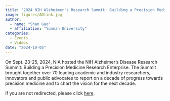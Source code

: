 ```yaml
---
title: "2024 NIH Alzheimer's Research Summit: Building a Precision Medicine Research Enterprise"
image: figures/ADlink.jpg
author:
  - name: "Shan Gao"
  - affiliation: "Yunnan University"
categories:
  - Events
  - Videos
date: "2024-10-05"
---
```

<!-- JavaScript Redirect to the target URL -->
<script>
  window.location.href = "https://www.nia.nih.gov/2024-alzheimers-summit?utm_source=Division+of+Neuroscience+List&utm_campaign=7d9e450881-DN-newsletter-October-2024&utm_medium=email&utm_term=0_-93e0877f9b-%5BLIST_EMAIL_ID%5D";
</script>

On Sept. 23-25, 2024, NIA hosted the NIH Alzheimer’s Disease Research Summit: Building a Precision Medicine Research Enterprise. The Summit brought together over 70 leading academic and industry researchers, innovators and public advocates to report on a decade of progress towards precision medicine and to chart the vision for the next decade.

If you are not redirected, please click [here](https://www.nia.nih.gov/2024-alzheimers-summit?utm_source=Division+of+Neuroscience+List&utm_campaign=7d9e450881-DN-newsletter-October-2024&utm_medium=email&utm_term=0_-93e0877f9b-%5BLIST_EMAIL_ID%5D).
